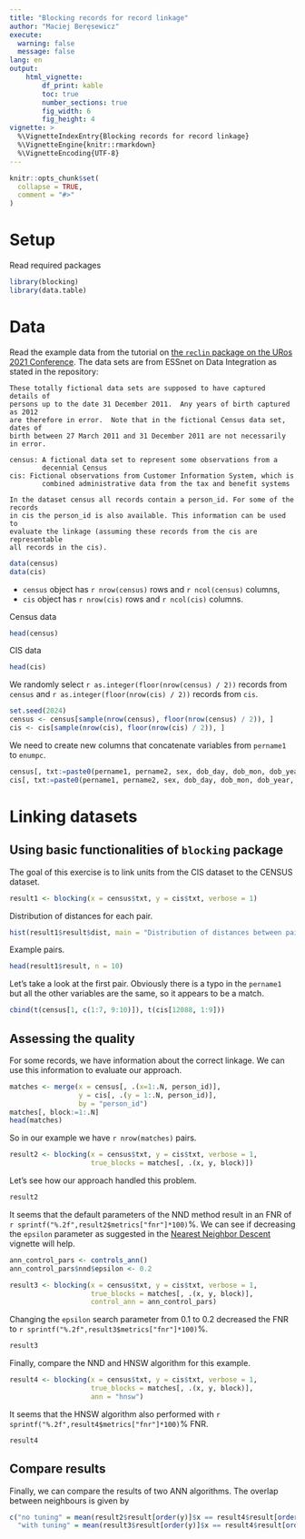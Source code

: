 ```yaml
---
title: "Blocking records for record linkage"
author: "Maciej Beręsewicz"
execute:
  warning: false
  message: false
lang: en
output: 
    html_vignette:
        df_print: kable
        toc: true
        number_sections: true
        fig_width: 6
        fig_height: 4
vignette: >
  %\VignetteIndexEntry{Blocking records for record linkage}
  %\VignetteEngine{knitr::rmarkdown}
  %\VignetteEncoding{UTF-8}
---
```


```r
knitr::opts_chunk$set(
  collapse = TRUE,
  comment = "#>"
)
```

# Setup

Read required packages

```r
library(blocking)
library(data.table)
```

# Data

Read the example data from the tutorial on [the `reclin` package on the URos 2021 Conference](https://github.com/djvanderlaan/tutorial-reclin-uros2021). The data sets are from ESSnet on Data Integration as stated in the repository:

```
These totally fictional data sets are supposed to have captured details of
persons up to the date 31 December 2011.  Any years of birth captured as 2012
are therefore in error.  Note that in the fictional Census data set, dates of
birth between 27 March 2011 and 31 December 2011 are not necessarily in error.

census: A fictional data set to represent some observations from a
        decennial Census
cis: Fictional observations from Customer Information System, which is
        combined administrative data from the tax and benefit systems

In the dataset census all records contain a person_id. For some of the records
in cis the person_id is also available. This information can be used to
evaluate the linkage (assuming these records from the cis are representable 
all records in the cis). 
```

```r
data(census)
data(cis)
```

+ `census` object has `r nrow(census)` rows and `r ncol(census)` columns,
+ `cis` object has `r nrow(cis)` rows and `r ncol(cis)` columns.

Census data

```r
head(census)
```
CIS data

```r
head(cis)
```

We randomly select `r as.integer(floor(nrow(census) / 2))` records from `census` and `r as.integer(floor(nrow(cis) / 2))` records from `cis`.

```r
set.seed(2024)
census <- census[sample(nrow(census), floor(nrow(census) / 2)), ]
cis <- cis[sample(nrow(cis), floor(nrow(cis) / 2)), ]
```

We need to create new columns that concatenate variables from `pername1` to `enumpc`. 

```r
census[, txt:=paste0(pername1, pername2, sex, dob_day, dob_mon, dob_year, enumcap, enumpc)]
cis[, txt:=paste0(pername1, pername2, sex, dob_day, dob_mon, dob_year, enumcap, enumpc)]
```


# Linking datasets

## Using basic functionalities of `blocking` package

The goal of this exercise is to link units from the CIS dataset to the CENSUS dataset. 

```r
result1 <- blocking(x = census$txt, y = cis$txt, verbose = 1)
```

Distribution of distances for each pair.

```r
hist(result1$result$dist, main = "Distribution of distances between pairs", xlab = "Distances")
```

Example pairs.

```r
head(result1$result, n = 10)
```

Let's take a look at the first pair. Obviously there is a typo in the `pername1` but all the other variables are the same, so it appears to be a match.

```r
cbind(t(census[1, c(1:7, 9:10)]), t(cis[12088, 1:9]))
```


## Assessing the quality

For some records, we have information about the correct linkage. We can use this information to evaluate our approach.

```r
matches <- merge(x = census[, .(x=1:.N, person_id)],
                 y = cis[, .(y = 1:.N, person_id)],
                 by = "person_id")
matches[, block:=1:.N]
head(matches)
```

So in our example we have `r nrow(matches)` pairs.

```r
result2 <- blocking(x = census$txt, y = cis$txt, verbose = 1,
                    true_blocks = matches[, .(x, y, block)])
```

Let's see how our approach handled this problem.

```r
result2
```

It seems that the default parameters of the NND method result in an FNR of `r sprintf("%.2f",result2$metrics["fnr"]*100)`%. We can see if decreasing the `epsilon` parameter as suggested in the [Nearest Neighbor Descent
](https://jlmelville.github.io/rnndescent/articles/nearest-neighbor-descent.html) vignette will help. 


```r
ann_control_pars <- controls_ann()
ann_control_pars$nnd$epsilon <- 0.2

result3 <- blocking(x = census$txt, y = cis$txt, verbose = 1, 
                    true_blocks = matches[, .(x, y, block)], 
                    control_ann = ann_control_pars)
```

Changing the `epsilon` search parameter from 0.1 to 0.2 decreased the FNR to `r sprintf("%.2f",result3$metrics["fnr"]*100)`%.

```r
result3
```

Finally, compare the NND and HNSW algorithm for this example.

```r
result4 <- blocking(x = census$txt, y = cis$txt, verbose = 1, 
                    true_blocks = matches[, .(x, y, block)], 
                    ann = "hnsw")
```

It seems that the HNSW algorithm also performed with `r sprintf("%.2f",result4$metrics["fnr"]*100)`% FNR. 

```r
result4
```


## Compare results

Finally, we can compare the results of two ANN algorithms. The overlap between neighbours is given by

```r
c("no tuning" = mean(result2$result[order(y)]$x == result4$result[order(y)]$x)*100,
  "with tuning" = mean(result3$result[order(y)]$x == result4$result[order(y)]$x)*100)
```

